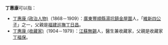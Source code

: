 '''丁惠康'''可以指：
* [[丁惠康_(政治人物)|丁惠康 (政治人物)]]（1868－1909）：[[廣東|廣東]][[豐順縣|豐順縣]][[湯坑鎮|湯坑鎮]][[金屋圍|金屋圍]]人，「[[維新四公子|維新四公子]]」之一，父親是[[福建|福建]][[巡撫|巡撫]][[丁日昌|丁日昌]]。
* [[丁惠康_(收藏家)|丁惠康 (收藏家)]]（1904－1979）：[[江蘇|江蘇]][[無錫|無錫]]人，醫生兼收藏家，父親是收藏家[[丁福保|丁福保]]。

{{消歧义|D|Cat=三字丁姓人名消歧义}}